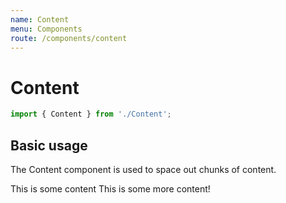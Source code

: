 ```yaml
---
name: Content
menu: Components
route: /components/content
---
```



# Content

```js
import { Content } from './Content';
```

## Basic usage

The Content component is used to space out chunks of content.

<Playground>
    <Card>
        <Content>
            This is some content
        </Content>
        <Content>
            This is some more content!
        </Content>
    </Card>
</Playground>

